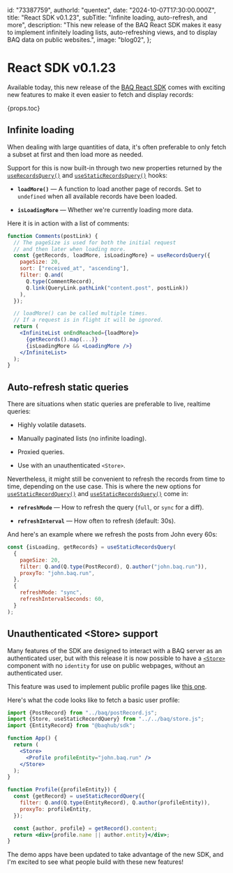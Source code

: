   id: "73387759",
  authorId: "quentez",
  date: "2024-10-07T17:30:00.000Z",
  title: "React SDK v0.1.23",
  subTitle: "Infinite loading, auto-refresh, and more",
  description:
    "This new release of the BAQ React SDK makes it easy to implement infinitely loading lists, auto-refreshing views, and to display BAQ data on public websites.",
  image: "blog02",
};

# React SDK v0.1.23

Available today, this new release of the [BAQ React SDK](https://www.npmjs.com/package/@baqhub/sdk-react) comes with exciting new features to make it even easier to fetch and display records:

{props.toc}

## Infinite loading

When dealing with large quantities of data, it's often preferable to only fetch a subset at first and then load more as needed.

Support for this is now built-in through two new properties returned by the [`useRecordsQuery()`](fb201974) and [`useStaticRecordsQuery()`](51552e0d) hooks:

- **`loadMore()`** — A function to load another page of records. Set to `undefined` when all available records have been loaded.

- **`isLoadingMore`** — Whether we're currently loading more data.

Here it is in action with a list of comments:

```jsx
function Comments(postLink) {
  // The pageSize is used for both the initial request
  // and then later when loading more.
  const {getRecords, loadMore, isLoadingMore} = useRecordsQuery({
    pageSize: 20,
    sort: ["received_at", "ascending"],
    filter: Q.and(
      Q.type(CommentRecord),
      Q.link(QueryLink.pathLink("content.post", postLink))
    ),
  });

  // loadMore() can be called multiple times.
  // If a request is in flight it will be ignored.
  return (
    <InfiniteList onEndReached={loadMore}>
      {getRecords().map(...)}
      {isLoadingMore && <LoadingMore />}
    </InfiniteList>
  );
}
```

## Auto-refresh static queries

There are situations when static queries are preferable to live, realtime queries:

- Highly volatile datasets.

- Manually paginated lists (no infinite loading).

- Proxied queries.

- Use with an unauthenticated `<Store>`.

Nevertheless, it might still be convenient to refresh the records from time to time, depending on the use case. This is where the new options for [`useStaticRecordQuery()`](a88164a4) and [`useStaticRecordsQuery()`](51552e0d) come in:

- **`refreshMode`** — How to refresh the query (`full`, or `sync` for a diff).

- **`refreshInterval`** — How often to refresh (default: 30s).

And here's an example where we refresh the posts from John every 60s:

```jsx
const {isLoading, getRecords} = useStaticRecordsQuery(
  {
    pageSize: 20,
    filter: Q.and(Q.type(PostRecord), Q.author("john.baq.run")),
    proxyTo: "john.baq.run",
  },
  {
    refreshMode: "sync",
    refreshIntervalSeconds: 60,
  }
);
```

## Unauthenticated \<Store\> support

Many features of the SDK are designed to interact with a BAQ server as an authenticated user, but with this release it is now possible to have a [`<Store>`](f1e914a6) component with no `identity` for use on public webpages, without an authenticated user.

This feature was used to implement public profile pages like [this one](https://bird.hair/profile/quentez.baq.run).

Here's what the code looks like to fetch a basic user profile:

```jsx
import {PostRecord} from "../baq/postRecord.js";
import {Store, useStaticRecordQuery} from "../../baq/store.js";
import {EntityRecord} from "@baqhub/sdk";

function App() {
  return (
    <Store>
      <Profile profileEntity="john.baq.run" />
    </Store>
  );
}

function Profile({profileEntity}) {
  const {getRecord} = useStaticRecordQuery({
    filter: Q.and(Q.type(EntityRecord), Q.author(profileEntity)),
    proxyTo: profileEntity,
  });

  const {author, profile} = getRecord().content;
  return <div>{profile.name || author.entity}</div>;
}
```

The demo apps have been updated to take advantage of the new SDK, and I'm excited to see what people build with these new features!
